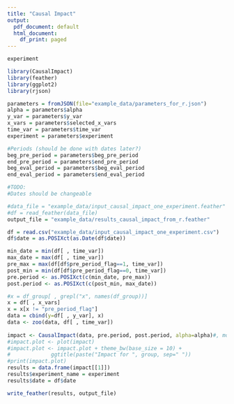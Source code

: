 ```yaml
---
title: "Causal Impact"
output:
  pdf_document: default
  html_document:
    df_print: paged
---
```



```r
experiment
```


```r
library(CausalImpact)
library(feather)
library(ggplot2)
library(rjson)

parameters = fromJSON(file="example_data/parameters_for_r.json")
alpha = parameters$alpha
y_var = parameters$y_var
x_vars = parameters$selected_x_vars
time_var = parameters$time_var
experiment = parameters$experiment

#Periods (should be done with dates later?)
beg_pre_period = parameters$beg_pre_period
end_pre_period = parameters$end_pre_period
beg_eval_period = parameters$beg_eval_period
end_eval_period = parameters$end_eval_period

#TODO:
#Dates should be changeable

#data_file = "example_data/input_causal_impact_one_experiment.feather"
#df = read_feather(data_file)
output_file = "example_data/results_causal_impact_from_r.feather"

df = read.csv("example_data/input_causal_impact_one_experiment.csv")
df$date = as.POSIXct(as.Date(df$date))

min_date = min(df[ , time_var])
max_date = max(df[ , time_var])
pre_max = max(df[df$pre_period_flag==1, time_var])
post_min = min(df[df$pre_period_flag==0, time_var])
pre.period <- as.POSIXct(c(min_date, pre_max))
post.period <- as.POSIXct(c(post_min, max_date))

#x = df_group[ , grepl("x", names(df_group))]
x = df[ , x_vars]
x = x[x != "pre_period_flag"]
data = cbind(y=df[ , y_var], x)
data <- zoo(data, df[ , time_var])
    
impact <- CausalImpact(data, pre.period, post.period, alpha=alpha)#, model.args = list(nseason=52))
#impact.plot <- plot(impact)
#impact.plot <- impact.plot + theme_bw(base_size = 10) +
#             ggtitle(paste("Impact for ", group, sep=" "))
#print(impact.plot)
results = data.frame(impact[[1]])
results$experiment_name = experiment
results$date = df$date

write_feather(results, output_file)
```





